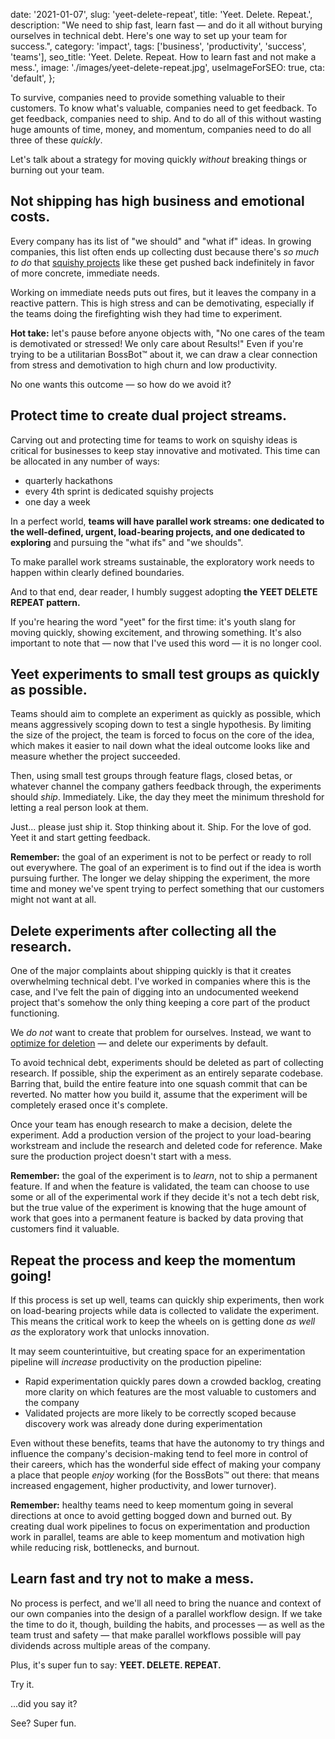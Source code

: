   date: '2021-01-07',
  slug: 'yeet-delete-repeat',
  title: 'Yeet. Delete. Repeat.',
  description:
    "We need to ship fast, learn fast — and do it all without burying ourselves in technical debt. Here's one way to set up your team for success.",
  category: 'impact',
  tags: ['business', 'productivity', 'success', 'teams'],
  seo_title: 'Yeet. Delete. Repeat. How to learn fast and not make a mess.',
  image: './images/yeet-delete-repeat.jpg',
  useImageForSEO: true,
  cta: 'default',
};

To survive, companies need to provide something valuable to their customers. To know what's valuable, companies need to get feedback. To get feedback, companies need to ship. And to do all of this without wasting huge amounts of time, money, and momentum, companies need to do all three of these *quickly*.

Let's talk about a strategy for moving quickly *without* breaking things or burning out your team.

## Not shipping has high business and emotional costs.

Every company has its list of "we should" and "what if" ideas. In growing companies, this list often ends up collecting dust because there's *so much to do* that [squishy projects](https://www.jason.af/squishy-projects) like these get pushed back indefinitely in favor of more concrete, immediate needs.

Working on immediate needs puts out fires, but it leaves the company in a reactive pattern. This is high stress and can be demotivating, especially if the teams doing the firefighting wish they had time to experiment. 

<PostAside spicy>

**Hot take:** let's pause before anyone objects with, "No one cares of the team is demotivated or stressed! We only care about Results!" Even if you're trying to be a utilitarian BossBot™ about it, we can draw a clear connection from stress and demotivation to high churn and low productivity.

</PostAside>

No one wants this outcome — so how do we avoid it?

## Protect time to create dual project streams.

Carving out and protecting time for teams to work on squishy ideas is critical for businesses to keep stay innovative and motivated. This time can be allocated in any number of ways:

- quarterly hackathons
- every 4th sprint is dedicated squishy projects
- one day a week

In a perfect world, **teams will have parallel work streams: one dedicated to the well-defined, urgent, load-bearing projects, and one dedicated to exploring** and pursuing the "what ifs" and "we shoulds".

To make parallel work streams sustainable, the exploratory work needs to happen within clearly defined boundaries.

And to that end, dear reader, I humbly suggest adopting **the YEET DELETE REPEAT pattern.**

<PostAside>

If you're hearing the word "yeet" for the first time: it's youth slang for moving quickly, showing excitement, and throwing something. It's also important to note that — now that I've used this word — it is no longer cool.

</PostAside>

## Yeet experiments to small test groups as quickly as possible.

Teams should aim to complete an experiment as quickly as possible, which means aggressively scoping down to test a single hypothesis. By limiting the size of the project, the team is forced to focus on the core of the idea, which makes it easier to nail down what the ideal outcome looks like and measure whether the project succeeded.

Then, using small test groups through feature flags, closed betas, or whatever channel the company gathers feedback through, the experiments should *ship*. Immediately. Like, the day they meet the minimum threshold for letting a real person look at them.

Just... please just ship it. Stop thinking about it. Ship. For the love of god. Yeet it and start getting feedback.

<PostAside>
  
**Remember:** the goal of an experiment is not to be perfect or ready to roll out everywhere. The goal of an experiment is to find out if the idea is worth pursuing further. The longer we delay shipping the experiment, the more time and money we've spent trying to perfect something that our customers might not want at all.

</PostAside>

## Delete experiments after collecting all the research.

One of the major complaints about shipping quickly is that it creates overwhelming technical debt. I've worked in companies where this is the case, and I've felt the pain of digging into an undocumented weekend project that's somehow the only thing keeping a core part of the product functioning.

We *do not* want to create that problem for ourselves. Instead, we want to [optimize for deletion](https://www.netlify.com/blog/2020/10/28/optimize-for-deletion-speed-up-development-without-adding-risk/?utm_campaign=devex-jl&utm_source=jason.af&utm_medium=yeet-delete-repeat&utm_content=optimize-for-deletion) — and delete our experiments by default.

To avoid technical debt, experiments should be deleted as part of collecting research. If possible, ship the experiment as an entirely separate codebase. Barring that, build the entire feature into one squash commit that can be reverted. No matter how you build it, assume that the experiment will be completely erased once it's complete.

Once your team has enough research to make a decision, delete the experiment. Add a production version of the project to your load-bearing workstream and include the research and deleted code for reference. Make sure the production project doesn't start with a mess.

<PostAside>

**Remember:** the goal of the experiment is to *learn*, not to ship a permanent feature. If and when the feature is validated, the team can choose to use some or all of the experimental work if they decide it's not a tech debt risk, but the true value of the experiment is knowing that the huge amount of work that goes into a permanent feature is backed by data proving that customers find it valuable.

</PostAside>

## Repeat the process and keep the momentum going!

If this process is set up well, teams can quickly ship experiments, then work on load-bearing projects while data is collected to validate the experiment. This means the critical work to keep the wheels on is getting done *as well as* the exploratory work that unlocks innovation.

It may seem counterintuitive, but creating space for an experimentation pipeline will *increase* productivity on the production pipeline:

- Rapid experimentation quickly pares down a crowded backlog, creating more clarity on which features are the most valuable to customers and the company
- Validated projects are more likely to be correctly scoped because discovery work was already done during experimentation

Even without these benefits, teams that have the autonomy to try things and influence the company's decision-making tend to feel more in control of their careers, which has the wonderful side effect of making your company a place that people *enjoy* working (for the BossBots™ out there: that means increased engagement, higher productivity, and lower turnover).

<PostAside>
  
**Remember:** healthy teams need to keep momentum going in several directions at once to avoid getting bogged down and burned out. By creating dual work pipelines to focus on experimentation and production work in parallel, teams are able to keep momentum and motivation high while reducing risk, bottlenecks, and burnout.

</PostAside>

## Learn fast and try not to make a mess.

No process is perfect, and we'll all need to bring the nuance and context of our own companies into the design of a parallel workflow design. If we take the time to do it, though, building the habits, and processes — as well as the team trust and safety — that make parallel workflows possible will pay dividends across multiple areas of the company.

Plus, it's super fun to say: **YEET. DELETE. REPEAT.**

Try it.

...did you say it?

See? Super fun.
